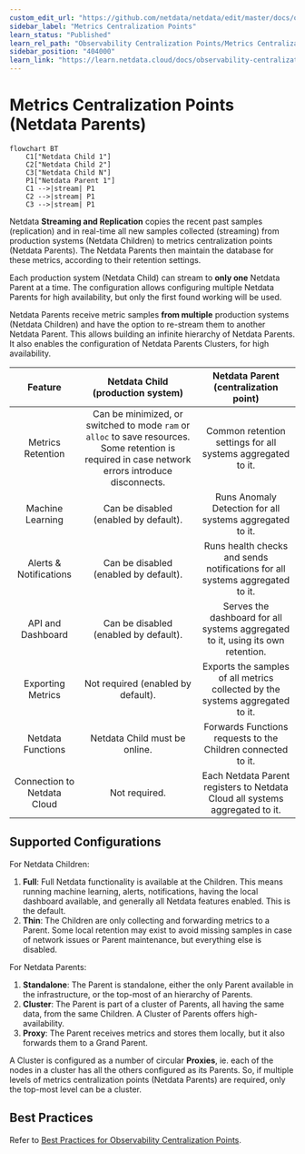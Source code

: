 ```yaml
---
custom_edit_url: "https://github.com/netdata/netdata/edit/master/docs/observability-centralization-points/metrics-centralization-points/README.md"
sidebar_label: "Metrics Centralization Points"
learn_status: "Published"
learn_rel_path: "Observability Centralization Points/Metrics Centralization Points"
sidebar_position: "404000"
learn_link: "https://learn.netdata.cloud/docs/observability-centralization-points/metrics-centralization-points/metrics-centralization-points"
---
```



# Metrics Centralization Points (Netdata Parents)

```mermaid
flowchart BT
    C1["Netdata Child 1"]
    C2["Netdata Child 2"]
    C3["Netdata Child N"]
    P1["Netdata Parent 1"]
    C1 -->|stream| P1
    C2 -->|stream| P1
    C3 -->|stream| P1
```

Netdata **Streaming and Replication** copies the recent past samples (replication) and in real-time all new samples collected (streaming) from production systems (Netdata Children) to metrics centralization points (Netdata Parents). The Netdata Parents then maintain the database for these metrics, according to their retention settings.

Each production system (Netdata Child) can stream to **only one** Netdata Parent at a time. The configuration allows configuring multiple Netdata Parents for high availability, but only the first found working will be used.

Netdata Parents receive metric samples **from multiple** production systems (Netdata Children) and have the option to re-stream them to another Netdata Parent. This allows building an infinite hierarchy of Netdata Parents. It also enables the configuration of Netdata Parents Clusters, for high availability.

|           Feature           |                                                         Netdata Child (production system)                                                          |                      Netdata Parent (centralization point)                      |
|:---------------------------:|:--------------------------------------------------------------------------------------------------------------------------------------------------:|:-------------------------------------------------------------------------------:|
|      Metrics Retention      | Can be minimized, or switched to mode `ram` or `alloc` to save resources. Some retention is required in case network errors introduce disconnects. |           Common retention settings for all systems aggregated to it.           |
|      Machine Learning       |                                                       Can be disabled (enabled by default).                                                        |            Runs Anomaly Detection for all systems aggregated to it.             |
|   Alerts & Notifications    |                                                       Can be disabled (enabled by default).                                                        |  Runs health checks and sends notifications for all systems aggregated to it.   |
|      API and Dashboard      |                                                       Can be disabled (enabled by default).                                                        | Serves the dashboard for all systems aggregated to it, using its own retention. |
|      Exporting Metrics      |                                                         Not required (enabled by default).                                                         |  Exports the samples of all metrics collected by the systems aggregated to it.  |
|      Netdata Functions      |                                                            Netdata Child must be online.                                                           |          Forwards Functions requests to the Children connected to it.           |
| Connection to Netdata Cloud |                                                                   Not required.                                                                    |  Each Netdata Parent registers to Netdata Cloud all systems aggregated to it.   |

## Supported Configurations

For Netdata Children:

1. **Full**: Full Netdata functionality is available at the Children. This means running machine learning, alerts, notifications, having the local dashboard available, and generally all Netdata features enabled. This is the default.
2. **Thin**: The Children are only collecting and forwarding metrics to a Parent. Some local retention may exist to avoid missing samples in case of network issues or Parent maintenance, but everything else is disabled.

For Netdata Parents:

1. **Standalone**: The Parent is standalone, either the only Parent available in the infrastructure, or the top-most of an hierarchy of Parents.
2. **Cluster**: The Parent is part of a cluster of Parents, all having the same data, from the same Children. A Cluster of Parents offers high-availability.
3. **Proxy**: The Parent receives metrics and stores them locally, but it also forwards them to a Grand Parent.

A Cluster is configured as a number of circular **Proxies**, ie. each of the nodes in a cluster has all the others configured as its Parents. So, if multiple levels of metrics centralization points (Netdata Parents) are required, only the top-most level can be a cluster.

## Best Practices

Refer to [Best Practices for Observability Centralization Points](/docs/observability-centralization-points/best-practices-for-observability-centralization-points).
